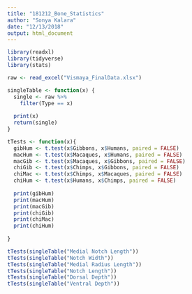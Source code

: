 ```yaml
---
title: "181212_Bone_Statistics"
author: "Sonya Kalara"
date: "12/13/2018"
output: html_document
---
```


```r
library(readxl)
library(tidyverse)
library(stats)

raw <- read_excel("Vismaya_FinalData.xlsx")
```

```r

singleTable <- function(x) {
  single <- raw %>% 
    filter(Type == x)
  
  print(x)
  return(single)
}

tTests <- function(x){
  gibHum <- t.test(x$Gibbons, x$Humans, paired = FALSE)
  macHum <- t.test(x$Macaques, x$Humans, paired = FALSE)
  macGib <- t.test(x$Macaques, x$Gibbons, paired = FALSE)
  chiGib <- t.test(x$Chimps, x$Gibbons, paired = FALSE)
  chiMac <- t.test(x$Chimps, x$Macaques, paired = FALSE)
  chiHum <- t.test(x$Humans, x$Chimps, paired = FALSE)
  
  print(gibHum)
  print(macHum)
  print(macGib)
  print(chiGib)
  print(chiMac)
  print(chiHum)
  
}
```

```r
tTests(singleTable("Medial Notch Length"))
tTests(singleTable("Notch Width"))
tTests(singleTable("Medial Radius Length"))
tTests(singleTable("Notch Length"))
tTests(singleTable("Dorsal Depth"))
tTests(singleTable("Ventral Depth"))
```

